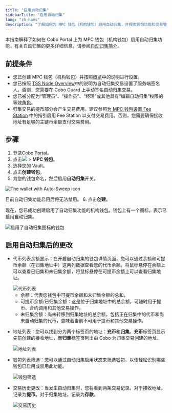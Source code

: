 ```yaml
---
title: "启用自动归集"
sidebarTitle: "启用自动归集"
lang: "zh-hans"
description: "了解如何为 MPC 钱包（机构钱包）启用自动归集，并探索钱包功能和交易管理的更新。"
---
```


本指南解释了如何在 Cobo Portal 上为 MPC 钱包（机构钱包）启用自动归集功能。有关自动归集的更多详细信息，请参阅[自动归集简介](/cn/portal/mpc-wallets/ocw/auto-sweep-overview)。

## 前提条件
- 您已创建 MPC 钱包（机构钱包）并按照[概览](/cn/portal/mpc-wallets/ocw/set-up)中的说明进行设置。
- 您已按照 [TSS Node Overview](https://www.cobo.com/developers/v2/guides/mpc-wallets/server-co-signer/tss-node-overview)中的说明为自动归集交易设置了服务端签名人。否则，您需要在 Cobo Guard 上手动签名自动归集交易。
- 您已被分配为“管理员”、“操作员”、“经理”或其他具有“编辑自动归集”权限的等效[角色](/cn/portal/organization/roles-and-permissions)。
- 归集交易的提币部分会产生交易费用。建议参照[为 MPC 钱包设置 Fee Station](/cn/portal/fee-station/set-up-for-mpc) 中的指引启用 Fee Station 以支付交易费用。否则，您需要确保接收地址有足够的主链币余额支付交易费用。

## 步骤

1. 登录[Cobo Portal](https://portal.cobo.com/login)。
2. 点击<img src="/cn/images/mpc-wallet/wallets-icon.svg" className="icon"></img> > **MPC 钱包**。
3. 选择您的 Vault。
4. 点击**创建钱包**。
5. 为您的钱包命名，然后启用**自动归集**开关。

  <img src="/cn/images/mpc-wallet/ocw/enable-auto-sweep.png" className="screenshot_modal" alt="The wallet with Auto-Sweep icon" />

  <Warning>目前自动归集功能启用后将无法禁用。</Warning>
6. 点击**创建**。

现在，您已成功创建启用了自动归集功能的机构钱包。钱包上有一个图标，表示已启用自动归集。

<img src="/cn/images/mpc-wallet/ocw/auto-sweep-icon.png" className="full_screen" alt="启用了自动归集图标的钱包" />

## 启用自动归集后的更改

- 代币列表余额显示：在开启自动归集的钱包详情页面，您可以通过余额和可提币余额（在归集地址中）这两列数据查看您的代币余额。将鼠标悬停在余额上可以查看已归集和未归集余额，将鼠标悬停在可提币余额上可以查看归集地址。

  <img src="/cn/images/mpc-wallet/ocw/auto-sweep-token-list.png" className="full_screen" alt="代币列表" />

  - 余额：代表您钱包中可提币余额和未归集余额的总和。
  - 可提币余额/已归集余额：这是位于归集地址中的总余额，可随时用于提币、合约调用和其他交易操作。
  - 未归集余额：尚未转移到归集地址的总余额，包括正在归集中的代币和尚未启动归集的代币，意味着当前不可用于提币和其他交易操作。

- 地址列表：您可以找到分为两个标签页的地址：**充币**和**归集**。**充币**标签页显示先前创建的接收地址，而**归集**标签页列出由 Cobo 为归集交易创建的地址。

  <img src="/cn/images/mpc-wallet/ocw/auto-sweep-address-list.png" className="full_screen" alt="地址列表" />

- 钱包列表筛选：您可以通过自动归集启用状态来筛选钱包，以便轻松识别哪些钱包已启用或禁用此功能。

  <img src="/cn/images/mpc-wallet/ocw/auto-sweep-wallet-filter.png" className="full_screen" alt="钱包筛选" />

- 交易历史更改：当发生自动归集时，您将看到两条交易记录。对于接收地址，记录为**提币**。对于归集地址，记录为**存款**。

  <img src="/cn/images/mpc-wallet/ocw/transaction-history.png" className="full_screen" alt="交易历史" />
